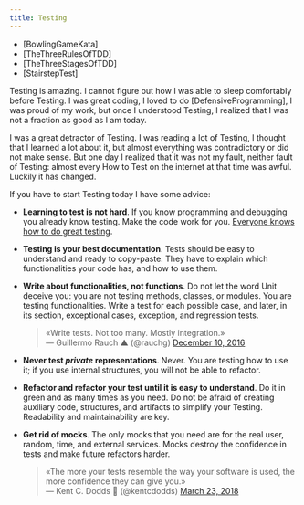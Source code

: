 ```yaml
---
title: Testing
---
```


- [BowlingGameKata]
- [TheThreeRulesOfTDD]
- [TheThreeStagesOfTDD]
- [StairstepTest]

Testing is amazing.
I cannot figure out how I was able to sleep comfortably before Testing.
I was great coding, I loved to do [DefensiveProgramming], 
I was proud of my work, but once I understood Testing, 
I realized that I was not a fraction as good as I am today.

I was a great detractor of Testing. 
I was reading a lot of Testing, I thought that 
I learned a lot about it, but almost everything was 
contradictory or did not make sense. 
But one day I realized that it was not my fault, 
neither fault of Testing: almost every 
How to Test on the internet at that time was awful. 
Luckily it has changed.

If you have to start Testing today I have some advice:

- **Learning to test is not hard**. 
  If you know programming and debugging you already know testing.
  Make the code work for you. 
  [Everyone knows how to do great testing](/blog/2020/03/06/everyone-knows-how-to-do-great-testing.html).

- **Testing is your best documentation**. 
  Tests should be easy to understand and ready to copy-paste. 
  They have to explain which functionalities your code has, and how to use them. 

- **Write about functionalities, not functions**. 
  Do not let the word Unit deceive you: you are not testing methods, 
  classes, or modules. You are testing functionalities. 
  Write a test for each possible case, and later, 
  in its section, exceptional cases, exception, and regression tests.
  
  <blockquote class="twitter-tweet"><p lang="en" dir="ltr">«Write tests. Not too many. Mostly integration.»<br /><span class="small">&mdash; Guillermo Rauch ▲ (@rauchg) <a href="https://twitter.com/rauchg/status/807626710350839808?ref_src=twsrc%5Etfw">December 10, 2016</a></span></p></blockquote>

- **Never test _private_ representations**. 
  Never. You are testing how to use it; if you use internal structures, 
  you will not be able to refactor.

- **Refactor and refactor your test until it is easy to understand**. 
  Do it in green and as many times as you need. 
  Do not be afraid of creating auxiliary code, structures, 
  and artifacts to simplify your Testing. Readability and maintainability are key.

- **Get rid of mocks**. 
  The only mocks that you need are for the real user, random, time, and external services.
  Mocks destroy the confidence in tests and make future refactors harder. 

  <blockquote class="twitter-tweet"><p lang="en" dir="ltr">«The more your tests resemble the way your software is used, the more confidence they can give you.»<br/><span class="small">&mdash; Kent C. Dodds 🧢 (@kentcdodds) <a href="https://twitter.com/kentcdodds/status/977018512689455106?ref_src=twsrc%5Etfw">March 23, 2018</a></span></p></blockquote>

